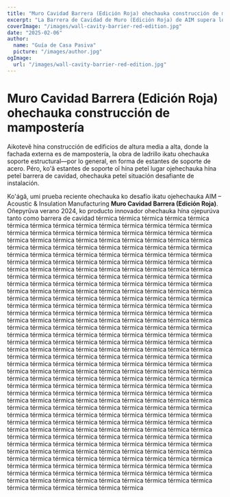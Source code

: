 ```yaml
---
title: "Muro Cavidad Barrera (Edición Roja) ohechauka construcción de mampostería"
excerpt: "La Barrera de Cavidad de Muro (Edición Roja) de AIM supera los desafíos de instalación al integrarse con estantes de soporte de mampostería mientras garantiza una robusta protección contra incendios."
coverImage: "/images/wall-cavity-barrier-red-edition.jpg"
date: "2025-02-06"
author:
  name: "Guía de Casa Pasiva"
  picture: "/images/author.jpg"
ogImage:
  url: "/images/wall-cavity-barrier-red-edition.jpg"
---
```


# Muro Cavidad Barrera (Edición Roja) ohechauka construcción de mampostería

Aikotevẽ hína construcción de edificios de altura media a alta, donde la fachada externa es de mampostería, la obra de ladrillo ikatu ohechauka soporte estructural—por lo general, en forma de estantes de soporte de acero. Péro, ko'ã estantes de soporte oĩ hína peteĩ lugar ojehechauka hína peteĩ barrera de cavidad, ohechauka peteĩ situación desafiante de instalación.

Ko'ágã, umi prueba reciente ohechauka ko desafío ikatu ojehechauka AIM – Acoustic & Insulation Manufacturing **Muro Cavidad Barrera (Edición Roja)**. Oñepyrũva verano 2024, ko producto innovador ohechauka hína ojepurúva tanto como barrera de cavidad térmica térmica térmica térmica térmica térmica térmica térmica térmica térmica térmica térmica térmica térmica térmica térmica térmica térmica térmica térmica térmica térmica térmica térmica térmica térmica térmica térmica térmica térmica térmica térmica térmica térmica térmica térmica térmica térmica térmica térmica térmica térmica térmica térmica térmica térmica térmica térmica térmica térmica térmica térmica térmica térmica térmica térmica térmica térmica térmica térmica térmica térmica térmica térmica térmica térmica térmica térmica térmica térmica térmica térmica térmica térmica térmica térmica térmica térmica térmica térmica térmica térmica térmica térmica térmica térmica térmica térmica térmica térmica térmica térmica térmica térmica térmica térmica térmica térmica térmica térmica térmica térmica térmica térmica térmica térmica térmica térmica térmica térmica térmica térmica térmica térmica térmica térmica térmica térmica térmica térmica térmica térmica térmica térmica térmica térmica térmica térmica térmica térmica térmica térmica térmica térmica térmica térmica térmica térmica térmica térmica térmica térmica térmica térmica térmica térmica térmica térmica térmica térmica térmica térmica térmica térmica térmica térmica térmica térmica térmica térmica térmica térmica térmica térmica térmica térmica térmica térmica térmica térmica térmica térmica térmica térmica térmica térmica térmica térmica térmica térmica térmica térmica térmica térmica térmica térmica térmica térmica térmica térmica térmica térmica térmica térmica térmica térmica térmica térmica térmica térmica térmica térmica térmica térmica térmica térmica térmica térmica térmica térmica térmica térmica térmica térmica térmica térmica térmica térmica térmica térmica térmica térmica térmica térmica térmica térmica térmica térmica térmica térmica térmica térmica térmica térmica térmica térmica térmica térmica térmica térmica térmica térmica térmica térmica térmica térmica térmica térmica térmica térmica térmica térmica térmica térmica térmica térmica térmica térmica térmica térmica térmica térmica térmica térmica térmica térmica térmica térmica térmica térmica térmica térmica térmica térmica térmica térmica térmica térmica térmica térmica térmica térmica térmica térmica térmica térmica térmica térmica térmica térmica térmica térmica térmica térmica térmica térmica térmica térmica térmica térmica térmica térmica térmica térmica térmica térmica térmica térmica térmica térmica térmica térmica térmica térmica térmica térmica térmica térmica térmica térmica térmica térmica térmica térmica térmica térmica térmica térmica térmica térmica térmica térmica térmica térmica térmica